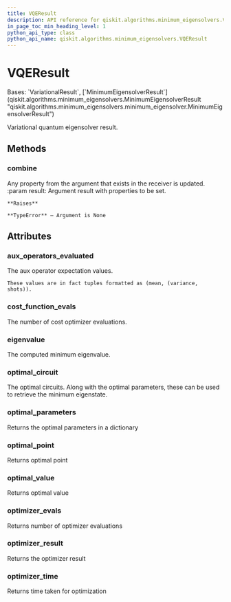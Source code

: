```yaml
---
title: VQEResult
description: API reference for qiskit.algorithms.minimum_eigensolvers.VQEResult
in_page_toc_min_heading_level: 1
python_api_type: class
python_api_name: qiskit.algorithms.minimum_eigensolvers.VQEResult
---
```


# VQEResult

<Class id="qiskit.algorithms.minimum_eigensolvers.VQEResult" github="https://github.com/qiskit/qiskit/tree/stable/0.24/qiskit/algorithms/minimum_eigensolvers/vqe.py" signature="VQEResult">
  Bases: `VariationalResult`, [`MinimumEigensolverResult`](qiskit.algorithms.minimum_eigensolvers.MinimumEigensolverResult "qiskit.algorithms.minimum_eigensolvers.minimum_eigensolver.MinimumEigensolverResult")

  Variational quantum eigensolver result.

  ## Methods

  <span id="qiskit-algorithms-minimum-eigensolvers-vqeresult-combine" />

  ### combine

  <Function id="qiskit.algorithms.minimum_eigensolvers.VQEResult.combine" name="combine" signature="VQEResult.combine(result)">
    Any property from the argument that exists in the receiver is updated. :param result: Argument result with properties to be set.

    **Raises**

    **TypeError** – Argument is None
  </Function>

  ## Attributes

  ### aux\_operators\_evaluated

  <Attribute id="qiskit.algorithms.minimum_eigensolvers.VQEResult.aux_operators_evaluated" name="aux_operators_evaluated">
    The aux operator expectation values.

    These values are in fact tuples formatted as (mean, (variance, shots)).
  </Attribute>

  ### cost\_function\_evals

  <Attribute id="qiskit.algorithms.minimum_eigensolvers.VQEResult.cost_function_evals" name="cost_function_evals">
    The number of cost optimizer evaluations.
  </Attribute>

  ### eigenvalue

  <Attribute id="qiskit.algorithms.minimum_eigensolvers.VQEResult.eigenvalue" name="eigenvalue">
    The computed minimum eigenvalue.
  </Attribute>

  ### optimal\_circuit

  <Attribute id="qiskit.algorithms.minimum_eigensolvers.VQEResult.optimal_circuit" name="optimal_circuit">
    The optimal circuits. Along with the optimal parameters, these can be used to retrieve the minimum eigenstate.
  </Attribute>

  ### optimal\_parameters

  <Attribute id="qiskit.algorithms.minimum_eigensolvers.VQEResult.optimal_parameters" name="optimal_parameters">
    Returns the optimal parameters in a dictionary
  </Attribute>

  ### optimal\_point

  <Attribute id="qiskit.algorithms.minimum_eigensolvers.VQEResult.optimal_point" name="optimal_point">
    Returns optimal point
  </Attribute>

  ### optimal\_value

  <Attribute id="qiskit.algorithms.minimum_eigensolvers.VQEResult.optimal_value" name="optimal_value">
    Returns optimal value
  </Attribute>

  ### optimizer\_evals

  <Attribute id="qiskit.algorithms.minimum_eigensolvers.VQEResult.optimizer_evals" name="optimizer_evals">
    Returns number of optimizer evaluations
  </Attribute>

  ### optimizer\_result

  <Attribute id="qiskit.algorithms.minimum_eigensolvers.VQEResult.optimizer_result" name="optimizer_result">
    Returns the optimizer result
  </Attribute>

  ### optimizer\_time

  <Attribute id="qiskit.algorithms.minimum_eigensolvers.VQEResult.optimizer_time" name="optimizer_time">
    Returns time taken for optimization
  </Attribute>
</Class>

